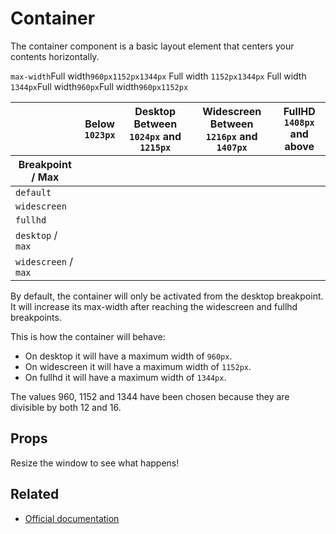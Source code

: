 
<Meta title="Layout/Container" />

# Container

The container component is a basic layout element that centers your contents horizontally.

<Table bordered>
  <thead>
    <tr>
      <th></th>
      <th>
        Below
        <br />
        <code>1023px</code>
      </th>
      <th>
        Desktop
        <br />
        Between <code>1024px</code> and <code>1215px</code>
      </th>
      <th>
        Widescreen
        <br />
        Between <code>1216px</code> and <code>1407px</code>
      </th>
      <th>
        FullHD
        <br />
        <code>1408px</code> and above
      </th>
    </tr>
  </thead>
  <tbody>
    <tr>
      <th>Breakpoint / Max</th>
      <Element renderAs="th" textAlign="center" colspan="4"><code>max-width</code></Element>
    </tr>
  </tbody>
  <tbody>
    <tr>
      <td><code>default</code></td>
      <Element renderAs="td" backgroundColor="white-ter" textAlign="center" textColor="grey-light">Full width</Element>
      <Element renderAs="td"textAlign="center" ><code>960px</code></Element>
      <Element renderAs="td"textAlign="center" ><code>1152px</code></Element>
      <Element renderAs="td"textAlign="center" ><code>1344px</code></Element>
    </tr>
    <tr>
      <td><code>widescreen</code></td>
      <Element colspan="2" renderAs="td" backgroundColor="white-ter" textAlign="center" textColor="grey-light">
        Full width
      </Element>
      <Element renderAs="td"textAlign="center" ><code>1152px</code></Element>
      <Element renderAs="td"textAlign="center" ><code>1344px</code></Element>
    </tr>
    <tr>
      <td><code>fullhd</code></td>
      <Element colspan="3" renderAs="td" backgroundColor="white-ter" textAlign="center" textColor="grey-light">
        Full width
      </Element>
      <Element renderAs="td"textAlign="center" ><code>1344px</code></Element>
    </tr>
    <tr></tr>
    <tr>
      <td><code>desktop</code> / <code>max</code></td>
      <Element renderAs="td" backgroundColor="white-ter" textAlign="center" textColor="grey-light">Full width</Element>
      <Element renderAs="td"textAlign="center" colspan="3"><code>960px</code></Element>
    </tr>
    <tr>
      <td><code>widescreen</code> / <code>max</code></td>
      <Element renderAs="td" backgroundColor="white-ter" textAlign="center" textColor="grey-light">Full width</Element>
      <Element renderAs="td"textAlign="center" ><code>960px</code></Element>
      <Element renderAs="td"textAlign="center"  colspan="2"><code>1152px</code></Element>
    </tr>
  </tbody>
</Table>

By default, the container will only be activated from the desktop breakpoint. It will increase its max-width after reaching the widescreen and fullhd breakpoints.

This is how the container will behave:

- On desktop it will have a maximum width of `960px`.
- On widescreen it will have a maximum width of `1152px`.
- On fullhd it will have a maximum width of `1344px`.

The values 960, 1152 and 1344 have been chosen because they are divisible by both 12 and 16.

## Props

<ArgsTable of={Container} />

<Message>
  <Message.Body>Resize the window to see what happens!</Message.Body>
</Message>

<Canvas>
  <Story story={stories.ContainerExample} name="Container" />
</Canvas>

## Related

- [Official documentation](https://bulma.io/documentation/layout/container)
